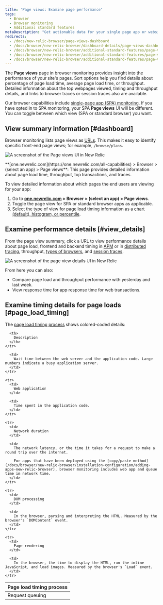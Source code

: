 ```yaml
---
title: 'Page views: Examine page performance'
tags:
  - Browser
  - Browser monitoring
  - Additional standard features
metaDescription: "Get actionable data for your single page app or website's performance, timing, throughput, page loads, and more with our Page views UI for browser monitoring."
redirects:
  - /docs/new-relic-browser/page-views-dashboard
  - /docs/browser/new-relic-browser/dashboard-details/page-views-dashboard
  - /docs/browser/new-relic-browser/additional-standard-features/page-views-insights-your-sites-popularity
  - /docs/browser/new-relic-browser/additional-standard-features/page-views-understanding-your-sites-popularity
  - /docs/browser/new-relic-browser/additional-standard-features/page-views-examine-page-performance
---
```




The **Page views** page in browser monitoring provides insight into the performance of your site's pages. Sort options help you find details about percentage of page load time, average page load time, or throughput. Detailed information about the top webpages viewed, timing and throughput details, and links to browser traces or session traces also are available.

Our browser capabilities include [single-page app (SPA) monitoring](/docs/browser/single-page-app-monitoring/get-started/welcome-single-page-app-monitoring). If you have opted in to SPA monitoring, your SPA **Page views** UI will be different. You can toggle between which view (SPA or standard browser) you want.

## View summary information [#dashboard]

Browser monitoring lists page views as [URLs](/docs/browser/new-relic-browser/getting-started/url-whitelists-grouping-browser-metrics). This makes it easy to identify specific front-end page views; for example, `/browse/plans`.

<img
  title="Page views UI overview"
  alt="A screenshot of the Page views UI in New Relic"
  src={browserPageviewsOverview}
/>

<figcaption>
  **[one.newrelic.com](https://one.newrelic.com/all-capabilities) > Browser > (select an app) > Page views**: This page provides detailed information about page load time, throughput, top transactions, and traces.
</figcaption>

To view detailed information about which pages the end users are viewing for your app:

1. Go to **[one.newrelic.com](https://one.newrelic.com/all-capabilities) > Browser > (select an app) > Page views**.
2. Toggle the page view for SPA or standard browser apps as applicable.
3. Select the type of view for page load timing information as a [chart (default), histogram, or percentile](/docs/apm/apm-ui-pages/monitoring/response-time-chart-types-apm-browser/).

## Examine performance details [#view_details]

From the page view summary, click a URL to view performance details about page load, frontend and backend timing in [APM](/docs/apm/apm-ui-pages/features/request-queuing-tracking-front-end-time/) or in [distributed tracing](/docs/distributed-tracing/ui-data/understand-use-distributed-tracing-ui), throughput, [types of browsers](/docs/browser/new-relic-browser/additional-standard-features/browsers-problem-patterns-type-or-platform), and [session traces](/docs/browser/browser-monitoring/browser-pro-features/session-traces-explore-webpages-life-cycle).

<img
  title="Page view details"
  alt="A screenshot of the page view details UI in New Relic"
  src={browserPageLoadPerformance}
/>

From here you can also:

* Compare page load and throughput performance with yesterday and last week.
* View response time for app response time for web transactions.

## Examine timing details for page loads [#page_load_timing]

The [page load timing process](/docs/browser/new-relic-browser/page-load-timing-resources/page-load-timing-process) shows colored-coded details:

<table>
  <thead>
    <tr>
      <th style={{ width: "200px" }}>
        Page load timing process
      </th>

      <th>
        Description
      </th>
    </tr>
  </thead>

  <tbody>
    <tr>
      <td>
        Request queuing
      </td>

      <td>
        Wait time between the web server and the application code. Large numbers indicate a busy application server.
      </td>
    </tr>

    <tr>
      <td>
        Web application
      </td>

      <td>
        Time spent in the application code.
      </td>
    </tr>

    <tr>
      <td>
        Network duration
      </td>

      <td>
        The network latency, or the time it takes for a request to make a round trip over the internet.

        For apps that have been deployed using the [copy/paste method](/docs/browser/new-relic-browser/installation-configuration/adding-apps-new-relic-browser), browser monitoring includes web app and queue time in network time.
      </td>
    </tr>

    <tr>
      <td>
        DOM processing
      </td>

      <td>
        In the browser, parsing and interpreting the HTML. Measured by the browser's `DOMContent` event.
      </td>
    </tr>

    <tr>
      <td>
        Page rendering
      </td>

      <td>
        In the browser, the time to display the HTML, run the inline JavaScript, and load images. Measured by the browser's `Load` event.
      </td>
    </tr>
  </tbody>
</table>
